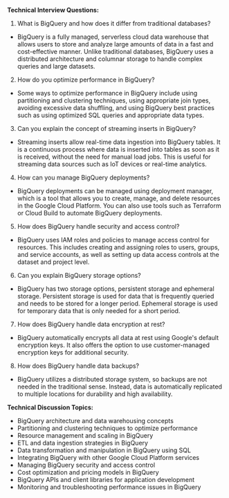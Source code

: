 

**Technical Interview Questions:**

1. What is BigQuery and how does it differ from traditional databases?
- BigQuery is a fully managed, serverless cloud data warehouse that allows users to store and analyze large amounts of data in a fast and cost-effective manner. Unlike traditional databases, BigQuery uses a distributed architecture and columnar storage to handle complex queries and large datasets.

2. How do you optimize performance in BigQuery?
- Some ways to optimize performance in BigQuery include using partitioning and clustering techniques, using appropriate join types, avoiding excessive data shuffling, and using BigQuery best practices such as using optimized SQL queries and appropriate data types.

3. Can you explain the concept of streaming inserts in BigQuery?
- Streaming inserts allow real-time data ingestion into BigQuery tables. It is a continuous process where data is inserted into tables as soon as it is received, without the need for manual load jobs. This is useful for streaming data sources such as IoT devices or real-time analytics.

4. How can you manage BigQuery deployments? 
- BigQuery deployments can be managed using deployment manager, which is a tool that allows you to create, manage, and delete resources in the Google Cloud Platform. You can also use tools such as Terraform or Cloud Build to automate BigQuery deployments.

5. How does BigQuery handle security and access control?
- BigQuery uses IAM roles and policies to manage access control for resources. This includes creating and assigning roles to users, groups, and service accounts, as well as setting up data access controls at the dataset and project level.

6. Can you explain BigQuery storage options?
- BigQuery has two storage options, persistent storage and ephemeral storage. Persistent storage is used for data that is frequently queried and needs to be stored for a longer period. Ephemeral storage is used for temporary data that is only needed for a short period.

7. How does BigQuery handle data encryption at rest?
- BigQuery automatically encrypts all data at rest using Google's default encryption keys. It also offers the option to use customer-managed encryption keys for additional security.

8. How does BigQuery handle data backups?
- BigQuery utilizes a distributed storage system, so backups are not needed in the traditional sense. Instead, data is automatically replicated to multiple locations for durability and high availability.

**Technical Discussion Topics:**

- BigQuery architecture and data warehousing concepts
- Partitioning and clustering techniques to optimize performance
- Resource management and scaling in BigQuery
- ETL and data ingestion strategies in BigQuery
- Data transformation and manipulation in BigQuery using SQL
- Integrating BigQuery with other Google Cloud Platform services
- Managing BigQuery security and access control
- Cost optimization and pricing models in BigQuery
- BigQuery APIs and client libraries for application development
- Monitoring and troubleshooting performance issues in BigQuery
